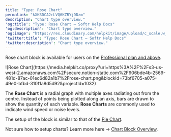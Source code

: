 ```yaml
---
title: "Type: Rose Chart"
permalink: "kXK3DCA2rLVQ6KZRYjDDzm"
description: "Chart type overview."
'og:title': "Type: Rose Chart – Softr Help Docs"
'og:description': "Chart type overview."
'og:image': "https://res.cloudinary.com/helpkit/image/upload/c_scale,w_700,q_auto/v1674219840/softrdocs_meta_OG_Image_Url_258f31c013.png"
'twitter:title': "Type: Rose Chart – Softr Help Docs"
'twitter:description': "Chart type overview."
---
```

<Note>Rose chart block is available for users on the [Professional plan and above](https://www.softr.io/pricing).</Note>
<Frame caption="Rose Chart">![Rose Chart](https://media.helpkit.co/proxy?url=https%3A%2F%2Fs3-us-west-2.amazonaws.com%2Fsecure.notion-static.com%2F906bde4b-2569-481d-87ac-01ec6d82a1b7%2Frose-chart.png&blockId=73bf6705-a075-49e0-bfbd-310f1a8d5d92&projectId=1032)</Frame>

The **Rose Chart** is a radial graph with multiple axes radiating out from the centre. Instead of points being plotted along an axis, bars are drawn to show the quantity of each variable. **Rose Charts** are commonly used to indicate wind speed or noise levels.

The setup of the block is similar to that of the [Pie Chart](/building-blocks/vikC2AWEpQGkZd4jGyoVxo/type-pie-chart/wqQRQCAV5nf6jGvbJnNsGV).

<Info>Not sure how to setup charts? Learn more here → [Chart Block Overview](/building-blocks/vikC2AWEpQGkZd4jGyoVxo/chart-block-overview/48LkSKXWY8TrBwjqBVXMqg). </Info>
